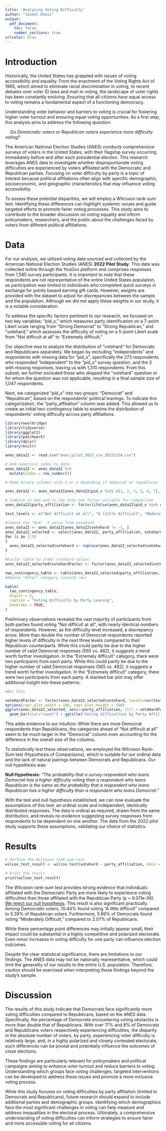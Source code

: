 ---
title: 'Analyzing Voting Difficulty'
author: "Jasmol Dhesi"
output:
  pdf_document:
    toc: false
    number_sections: true
urlcolor: blue
---

# Introduction

Historically, the United States has grappled with issues of voting accessibility and equality. From the enactment of the Voting Rights Act of 1965, which aimed to eliminate racial discrimination in voting, to recent debates over voter ID laws and mail-in voting, the landscape of voter rights has been constantly evolving. Ensuring that all citizens have equal access to voting remains a fundamental aspect of a functioning democracy.

Understanding voter behavior and barriers to voting is crucial for fostering higher voter turnout and ensuring equal voting opportunities. As a first step, this analysis aims to address the following question:

$\quad \textit{Do Democratic voters or Republican voters experience more difficulty voting?}$

The American National Election Studies (ANES) conducts comprehensive surveys of voters in the United States, with their flagship survey occurring immediately before and after each presidential election. This research leverages ANES data to investigate whether disproportionate voting difficulties are experienced by voters affiliated with the Democratic and Republican parties. Focusing on voter difficulty by party is a topic of interest because political affiliations often align with specific demographic, socioeconomic, and geographic characteristics that may influence voting accessibility.

To assess these potential disparities, we will employ a Wilcoxon rank-sum test. Identifying these differences can highlight systemic issues and guide targeted efforts to promote fairer voting processes. This study aims to contribute to the broader discussion on voting equality and inform policymakers, researchers, and the public about the challenges faced by voters from different political affiliations.

# Data

For our analysis, we utilized voting data sourced and collected by the American National Election Studies (ANES) **2022 Pilot Study**. This data was collected online through the YouGov platform and comprises responses from 1,585 survey participants. It is important to note that these respondents are not representative of the entire United States population, as participation was limited to individuals who completed quick surveys in exchange for points toward earning gift cards. However, weights are provided with the dataset to adjust for discrepancies between the sample and the population. Although we did not apply these weights in our study, it is a notable consideration.

To address the specific factors pertinent to our research, we focused on two key variables: "pid_x," which measures party identification on a 7-point Likert scale ranging from "Strong Democrat" to "Strong Republican," and "votehard," which assesses the difficulty of voting on a 5-point Likert scale from "Not difficult at all" to "Extremely difficult."

Our objective was to analyze the distribution of "votehard" for Democrats and Republicans separately. We began by excluding "independents" and respondents with missing data for "pid_x", specifically the 273 respondents who responded "Independent" to the "pid_x" survey question, and the 2 with missing responses, leaving us with 1,310 respondents. From this subset, we further excluded those who skipped the "votehard" question or for whom the question was not applicable, resulting in a final sample size of 1,047 respondents.

Next, we categorized "pid_x" into two groups: "Democrat" and "Republican", based on the respondents' political leanings. To indicate this categorization, the "party_affiliation" column was added. This allowed us to create an initial two-contingency table to examine the distribution of respondents' voting difficulty across party affiliations.

```{r setup_libraries, echo=FALSE, message=FALSE, warning=FALSE}
library(wooldridge)
library(tidyverse)
library(ggplot2)
library(patchwork)
library(dplyr)
library(knitr)
```

```{r load_data, echo=FALSE}
anes_data22 <- read.csv("anes_pilot_2022_csv_20221214.csv")

# Add numerical index to data
anes_data22 <- anes_data22 %>% 
  mutate(index = row_number())
```

```{r analyze_political_leanings, echo=FALSE, warning=FALSE}
# Make binary columns with 1 or o depending if democrat or republican 

anes_data22 <- anes_data22[anes_data22$pid_x %in% c(1, 2, 3, 5, 6, 7), ]

# Combine is_dem and is_rep into one factor variable for comparison
anes_data22$party_affiliation <- factor(ifelse(anes_data22$pid_x %in% c(1, 2, 3), "Democrat", "Republican"))

text_levels <- c("Not difficult at all", "A little difficult", "Moderately difficult", "Very difficult", "Extremely difficult")

#remove the "N/A" -1 value from votehard
anes_data22 <- anes_data22[anes_data22$votehard != -1, ]
anes_data22_selected <- select(anes_data22, party_affiliation, votehard)
for (i in 1:5)
{
  anes_data22_selected$votehard <- replace(anes_data22_selected$votehard, anes_data22_selected$votehard == i, text_levels[i])
}

#Factor table to order votehard values
anes_data22_selected$votehardFactor <- factor(anes_data22_selected$votehard, levels = text_levels)

two_contingency_table <- table(anes_data22_selected$party_affiliation, anes_data22_selected$votehardFactor)
#Remove "Other" category (second row)

kable(
  two_contingency_table,
  digits = 2,
  caption = "Voting Difficulty by Party Leaning", 
  booktabs = TRUE, 
)
```

Preliminary observations revealed the vast majority of participants from both parties found voting "Not difficult at all", with nearly identical numbers of respondents. However, as the difficulty level increased, a discrepancy arose. More than double the number of Democrat respondents reported higher levels of difficulty in the next three levels compared to their Republican counterparts. While this could partly be due to the higher number of valid Democrat responses (565 vs. 482), it suggests a trend worth further investigation. In the "Extremely difficult" category, there were two participants from each party. While this could partly be due to the higher number of valid Democrat responses (565 vs. 482), it suggests a trend worth further investigation. In the "Extremely difficult" category, there were two participants from each party. A stacked bar plot may offer additional insight into these patterns:

```{r visualize_party, echo=FALSE, fig.height = 2, fig.width=5 , fig.align="center"}

#Bar Plot

voteHardFactor <- factor(anes_data22_selected$votehard, levels=rev(text_levels))
options(repr.plot.width = 100, repr.plot.height = 100)
ggplot(anes_data22_selected, aes(x=party_affiliation, fill = voteHardFactor)) +
  geom_bar(stat="count") + ggtitle("Voting difficulties by Party Affiliation")


```

This adds evidence to our intuition: While there are more Democrat respondents than Republicans, the categories ahead of "Not difficult at all" seem to be much larger in the "Democrat" column even accounting for the difference in the overall size of the columns.

To statistically test these observations, we employed the Wilcoxon Rank-Sum test (Hypothesis of Comparisons), which is suitable for our ordinal data and the lack of natural pairings between Democrats and Republicans. Our null hypothesis was:

**Null Hypothesis:** *"The probability that a survey respondent who leans Democrat has a higher difficulty voting than a respondent who leans Republican is the same as the probability that a respondent who leans Republican has a higher difficulty than a respondent who leans Democrat."*

With the test and null hypothesis established, we can now evaluate the assumptions of this test: an ordinal scale and independent, identically distributed responses. The data is ordinal as required, drawn from the same distribution, and reveals no evidence suggesting survey responses from respondents to be dependent on one another. The data from the 2022 pilot study supports these assumptions, validating our choice of statistics.

# Results

```{r wilcoxon_test}
# Perform the Wilcoxon rank-sum test
wilcox_test_result <- wilcox.test(votehard ~ party_affiliation, data = anes_data22)

# Print the result
print(wilcox_test_result)
```

The Wilcoxon rank-sum test provides strong evidence that individuals affiliated with the Democratic Party are more likely to experience voting difficulties than those affiliated with the Republican Party (p = 6.011e-06). [We reject our null hypothesis]{.underline}. This result is also significant practically. Among Democratic voters, 10.44% found voting "A little difficult" compared to 5.39% of Republican voters. Furthermore, 5.66% of Democrats found voting "Moderately Difficult," compared to 2.07% of Republicans.

While these percentage point differences may initially appear small, their impact could be substantial in a highly competitive and polarized electorate. Even minor increases in voting difficulty for one party can influence election outcomes.

Despite the clear statistical significance, there are limitations to our findings. The ANES data may not be nationally representative, which could limit the generality of our results to the entire U.S. population. Therefore, caution should be exercised when interpreting these findings beyond the study's sample.

# Discussion

The results of this study indicate that Democrats face significantly more voting difficulties compared to Republicans, based on the ANES data. Specifically, the percentage of Democrats encountering voting obstacles is more than double that of Republicans. With over 17% and 8% of Democrats and Republicans voters respectively experiencing difficulties, the disparity in the absolute number of voters, by party, experiencing voter difficulty is relatively large, and, in a highly polarized and closely contested electorate, such differences can be pivotal and potentially influence the outcomes of close elections.

These findings are particularly relevant for policymakers and political campaigns aiming to enhance voter turnout and reduce barriers to voting. Understanding which groups face voting challenges, targeted interventions can be developed to address these issues and promote a more inclusive voting process.

While this study focuses on voting difficulties by party affiliation (limited to Democrats and Republicans), future research should expand to include additional parties and demographic groups. Identifying which demographics face the most significant challenges in voting can help measure and address inequalities in the electoral process. Ultimately, a comprehensive understanding of voting difficulties can inform strategies to ensure fairer and more accessible voting for all citizens.
